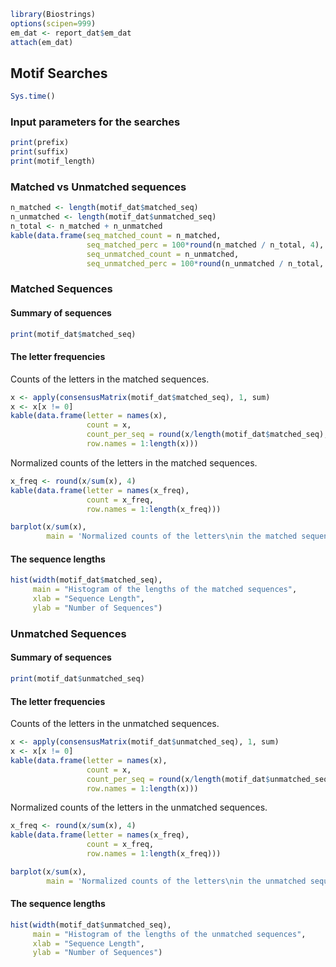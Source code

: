 ```r
library(Biostrings)
options(scipen=999)
em_dat <- report_dat$em_dat
attach(em_dat)
```

## Motif Searches

```r
Sys.time()
```

### Input parameters for the searches
```r
print(prefix)
print(suffix)
print(motif_length)
```

### Matched vs Unmatched sequences
```r
n_matched <- length(motif_dat$matched_seq)
n_unmatched <- length(motif_dat$unmatched_seq)
n_total <- n_matched + n_unmatched
kable(data.frame(seq_matched_count = n_matched,
                 seq_matched_perc = 100*round(n_matched / n_total, 4),
                 seq_unmatched_count = n_unmatched,
                 seq_unmatched_perc = 100*round(n_unmatched / n_total, 4)))
```

### Matched Sequences

#### Summary of sequences

```r
print(motif_dat$matched_seq)
```

#### The letter frequencies

Counts of the letters in the matched sequences.
```r
x <- apply(consensusMatrix(motif_dat$matched_seq), 1, sum)
x <- x[x != 0]
kable(data.frame(letter = names(x),
                 count = x,
                 count_per_seq = round(x/length(motif_dat$matched_seq),2),
                 row.names = 1:length(x)))
```

Normalized counts of the letters in the matched sequences.
```r
x_freq <- round(x/sum(x), 4)
kable(data.frame(letter = names(x_freq),
                 count = x_freq,
                 row.names = 1:length(x_freq)))
```

```r
barplot(x/sum(x),
        main = 'Normalized counts of the letters\nin the matched sequences')
```

#### The sequence lengths

```r
hist(width(motif_dat$matched_seq),
     main = "Histogram of the lengths of the matched sequences",
     xlab = "Sequence Length",
     ylab = "Number of Sequences")
```

### Unmatched Sequences
#### Summary of sequences

```r
print(motif_dat$unmatched_seq)
```

#### The letter frequencies

Counts of the letters in the unmatched sequences.
```r
x <- apply(consensusMatrix(motif_dat$unmatched_seq), 1, sum)
x <- x[x != 0]
kable(data.frame(letter = names(x),
                 count = x,
                 count_per_seq = round(x/length(motif_dat$unmatched_seq),2),
                 row.names = 1:length(x)))
```

Normalized counts of the letters in the unmatched sequences.
```r
x_freq <- round(x/sum(x), 4)
kable(data.frame(letter = names(x_freq),
                 count = x_freq,
                 row.names = 1:length(x_freq)))
```

```r
barplot(x/sum(x),
        main = 'Normalized counts of the letters\nin the unmatched sequences')
```

#### The sequence lengths

```r
hist(width(motif_dat$unmatched_seq),
     main = "Histogram of the lengths of the unmatched sequences",
     xlab = "Sequence Length",
     ylab = "Number of Sequences")
```
